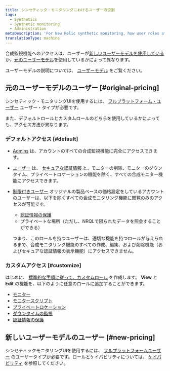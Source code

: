 ```yaml
---
title: シンセティック・モニタリングにおけるユーザーの役割
tags:
  - Synthetics
  - Synthetic monitoring
  - Administration
metaDescription: 'For New Relic synthetic monitoring, how user roles affect your access to features.'
translationType: machine
---
```


合成監視機能へのアクセスは、ユーザーが[新しいユーザーモデルを使用している](#new-pricing)か、[元のユーザーモデル](#original-pricing)を使用しているかによって異なります。

ユーザーモデルの説明については、 [ユーザーモデル](/docs/accounts/original-accounts-billing/original-users-roles/overview-user-models) をご覧ください。

## 元のユーザーモデルのユーザー [#original-pricing]

シンセティック・モニタリングUIを使用するには、 [フルプラットフォーム・ユーザー](/docs/accounts/accounts-billing/new-relic-one-pricing-users/users-roles#user-type) ユーザー・タイプが必要です。

また、デフォルトロールとカスタムロールのどちらを使用しているかによっても、アクセス方法が異なります。

### デフォルトアクセス [#default]

* [Admins](/docs/accounts/original-accounts-billing/original-users-roles/users-roles-original-user-model#roles) は、アカウントのすべての合成監視機能に完全にアクセスできます。

* [ユーザー](/docs/accounts-partnerships/accounts/account-billing-usage/users-roles#roles) は、 [セキュアな認証情報](/docs/synthetics/new-relic-synthetics/using-monitors/secure-credentials-store-credentials-information-scripted-browsers) と、モニターの削除、モニターのダウンタイム、プライベートロケーションの機能を除く、すべての合成モニター機能にアクセスできます。

* [制限付きユーザー](/docs/accounts-partnerships/accounts/account-billing-usage/users-roles#roles) オリジナルの製品ベースの価格設定をしているアカウントのユーザーは、以下を除くすべての合成モニタリング機能に閲覧のみのアクセスが可能です。

  * [認証情報の保護](/docs/synthetics/new-relic-synthetics/using-monitors/secure-credentials-store-credentials-information-scripted-browsers)
  * プライベートな場所（ただし、NRQLで限られたデータを照会することができる）

  つまり、このロールを持つユーザーは、適切な機能を持つロールが与えられるまで、合成モニタリング機能のすべての作成、編集、および削除機能（およびセキュアな認証情報の表示機能）にアクセスできません。

### カスタムアクセス [#customize]

はじめに、 [標準的な手順に従って、カスタムロール](/docs/accounts/accounts/roles-permissions/add-roles-permissions#create/docs/accounts/accounts/roles-permissions/add-roles-permissions#create) を作成します。 **View** と **Edit** の機能を、以下のように任意のロールに追加することができます。

* [モニター](/docs/synthetics/new-relic-synthetics/using-monitors)
* [モニタースクリプト](/docs/synthetics/new-relic-synthetics/scripting-monitors/write-synthetics-api-tests)
* [プライベートロケーション](/docs/synthetics/new-relic-synthetics/private-locations/private-locations-overview-monitor-internal-sites-add-new-locations)
* [ダウンタイムの監視](/docs/synthetics/new-relic-synthetics/using-monitors/monitor-downtimes-disable-monitoring-during-scheduled-maintenance-times)
* [認証情報の保護](/docs/synthetics/new-relic-synthetics/using-monitors/secure-credentials-store-credentials-information-scripted-browsers)

## 新しいユーザーモデルのユーザー [#new-pricing]

シンセティックモニタリングUIを使用するには、 [フルプラットフォームユーザー](/docs/accounts/accounts-billing/new-relic-one-pricing-users/users-roles#user-type) のユーザータイプが必要です。ロールとケイパビリティについては、 [ケイパビリティ](/docs/accounts/accounts-billing/new-relic-one-user-management/user-management-concepts#capabilities) を参照してください。